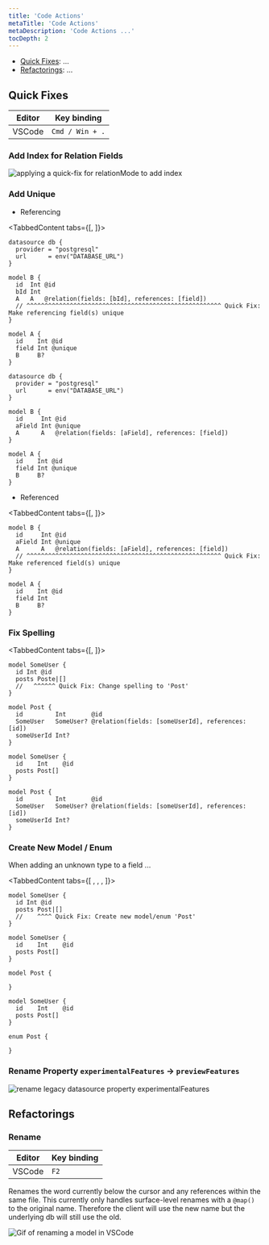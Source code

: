 ```yaml
---
title: 'Code Actions'
metaTitle: 'Code Actions'
metaDescription: 'Code Actions ...'
tocDepth: 2
---
```


<TopBlock>

- [Quick Fixes](#quick-fixes): ...
- [Refactorings](#refactorings): ...

</TopBlock>

## Quick Fixes

| Editor | Key binding     |
| ------ | --------------- |
| VSCode | `Cmd / Win + .` |

### Add Index for Relation Fields

![applying a quick-fix for relationMode to add index](prisma-ls-relation_mode-index.gif)

### Add Unique

- Referencing

<TabbedContent tabs={[<FileWithIcon text="Before" icon="file"/>, <FileWithIcon text="After" icon="file"/>]}>
<tab>

```prisma
datasource db {
  provider = "postgresql"
  url      = env("DATABASE_URL")
}

model B {
  id  Int @id
  bId Int
  A   A   @relation(fields: [bId], references: [field])
  // ^^^^^^^^^^^^^^^^^^^^^^^^^^^^^^^^^^^^^^^^^^^^^^^^^^^^^^ Quick Fix: Make referencing field(s) unique
}

model A {
  id    Int @id
  field Int @unique
  B     B?
}
```

</tab>
<tab>

```prisma
datasource db {
  provider = "postgresql"
  url      = env("DATABASE_URL")
}

model B {
  id     Int @id
  aField Int @unique
  A      A   @relation(fields: [aField], references: [field])
}

model A {
  id    Int @id
  field Int @unique
  B     B?
}
```

</tab>
</TabbedContent>

- Referenced

<TabbedContent tabs={[<FileWithIcon text="Before" icon="file"/>, <FileWithIcon text="After" icon="file"/>]}>
<tab>

```prisma
model B {
  id     Int @id
  aField Int @unique
  A      A   @relation(fields: [aField], references: [field])
  // ^^^^^^^^^^^^^^^^^^^^^^^^^^^^^^^^^^^^^^^^^^^^^^^^^^^^^^ Quick Fix: Make referenced field(s) unique
}

model A {
  id    Int @id
  field Int
  B     B?
}
```

</tab>
<tab></tab>
</TabbedContent>

### Fix Spelling

<TabbedContent tabs={[<FileWithIcon text="Before" icon="file"/>, <FileWithIcon text="After" icon="file"/>]}>
<tab>

```prisma
model SomeUser {
  id Int @id
  posts Poste|[]
  //   ^^^^^^ Quick Fix: Change spelling to 'Post'
}

model Post {
  id         Int       @id
  SomeUser   SomeUser? @relation(fields: [someUserId], references: [id])
  someUserId Int?
}
```

</tab>
<tab>

```prisma
model SomeUser {
  id    Int    @id
  posts Post[]
}

model Post {
  id         Int       @id
  SomeUser   SomeUser? @relation(fields: [someUserId], references: [id])
  someUserId Int?
}
```

</tab>
</TabbedContent>

### Create New Model / Enum

When adding an unknown type to a field ...

<TabbedContent tabs={[
    <FileWithIcon text="Before" icon="file"/>,
    <FileWithIcon text="After (model)" icon="file"/>,
    <FileWithIcon text="After (enum)" icon="file"/>,
    ]}>
<tab>

```prisma
model SomeUser {
  id Int @id
  posts Post|[]
  //    ^^^^ Quick Fix: Create new model/enum 'Post'
}
```

```prisma
model SomeUser {
  id    Int    @id
  posts Post[]
}

model Post {

}
```

</tab>
<tab>

```prisma
model SomeUser {
  id    Int    @id
  posts Post[]
}

enum Post {

}
```

</tab>
</TabbedContent>

### Rename Property `experimentalFeatures` -> `previewFeatures`

![rename legacy datasource property experimentalFeatures]()

## Refactorings

### Rename

| Editor | Key binding |
| ------ | ----------- |
| VSCode | `F2`        |

Renames the word currently below the cursor and any references within the same file. This currently only handles surface-level renames with a `@map()` to the original name. Therefore the client will use the new name but the underlying db will still use the old.

![Gif of renaming a model in VSCode](prisma-ls-rename.gif)
